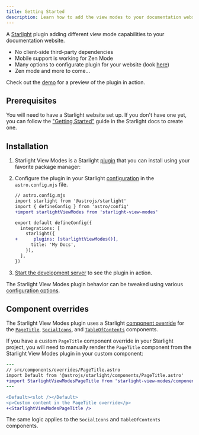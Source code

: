 ```yaml
---
title: Getting Started
description: Learn how to add the view modes to your documentation website with the Starlight View Modes plugin.
---
```


A [Starlight](https://starlight.astro.build) plugin adding different view mode capabilities to your documentation website.

- No client-side third-party dependencies
- Mobile support is working for Zen Mode
- Many options to configurate plugin for your website (look [here](/configuration))
- Zen mode and more to come...

Check out the [demo](/demo/) for a preview of the plugin in action.

## Prerequisites

You will need to have a Starlight website set up.
If you don't have one yet, you can follow the ["Getting Started"](https://starlight.astro.build/getting-started) guide in the Starlight docs to create one.

## Installation


<Steps>

1. Starlight View Modes is a Starlight [plugin](https://starlight.astro.build/reference/plugins/) that you can install using your favorite package manager:

   <PackageManagers pkg="starlight-view-modes" />

2. Configure the plugin in your Starlight [configuration](https://starlight.astro.build/reference/configuration/#plugins) in the `astro.config.mjs` file.

   ```diff lang="js"
   // astro.config.mjs
   import starlight from '@astrojs/starlight'
   import { defineConfig } from 'astro/config'
   +import starlightViewModes from 'starlight-view-modes'

   export default defineConfig({
     integrations: [
       starlight({
   +      plugins: [starlightViewModes()],
         title: 'My Docs',
       }),
     ],
   })
   ```

3. [Start the development server](https://starlight.astro.build/getting-started/#start-the-development-server) to see the plugin in action.

</Steps>

The Starlight View Modes plugin behavior can be tweaked using various [configuration options](/configuration).

## Component overrides

The Starlight View Modes plugin uses a Starlight [component override](https://starlight.astro.build/guides/overriding-components/) for the [`PageTitle`](https://starlight.astro.build/reference/overrides/#pagetitle), [`SocialIcons`](https://starlight.astro.build/reference/overrides/#socialicons), and [`TableOfContents`](https://starlight.astro.build/reference/overrides/#tableofcontents) components.

If you have a custom `PageTitle` component override in your Starlight project, you will need to manually render the `PageTitle` component from the Starlight View Modes plugin in your custom component:

```diff lang="astro"
---
// src/components/overrides/PageTitle.astro
import Default from '@astrojs/starlight/components/PageTitle.astro'
+import StarlightViewModesPageTitle from 'starlight-view-modes/components/PageTitle.astro'
---

<Default><slot /></Default>
<p>Custom content in the PageTitle override</p>
+<StarlightViewModesPageTitle />
```

The same logic applies to the `SocialIcons` and `TableOfContents` components.
